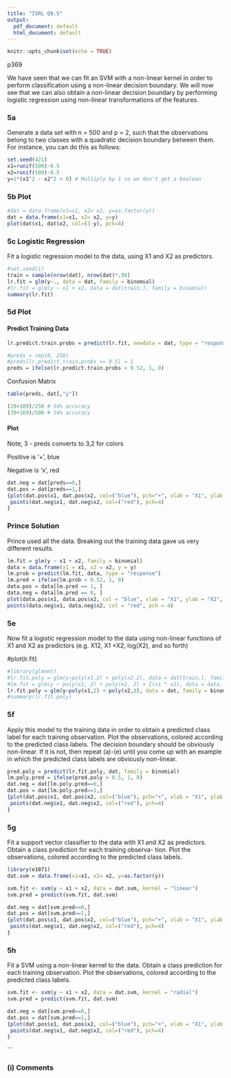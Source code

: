 ```yaml
---
title: "ISRL Q9.5"
output:
  pdf_document: default
  html_document: default
---
```


```r
knitr::opts_chunk$set(echo = TRUE)
```

p369

We have seen that we can fit an SVM with a non-linear kernel in order to perform classification using a non-linear decision boundary. We will now see that we can also obtain a non-linear decision boundary by performing logistic regression using non-linear transformations of the features.

### 5a
Generate a data set with n = 500 and p = 2, such that the observations belong to two classes with a quadratic decision boundary between them. For instance, you can do this as follows:

```r
set.seed(421)
x1=runif(500)-0.5
x2=runif(500)-0.5
y=1*(x1^2 - x2^2 > 0) # Multiply by 1 so we don't get a boolean
```


### 5b Plot
```r
#dat = data.frame(x1=x1, x2= x2, y=as.factor(y))
dat = data.frame(x1=x1, x2= x2, y=y)
plot(dat$x1, dat$x2, col=(3-y), pch=4)
```


### 5c Logistic Regression

Fit a logistic regression model to the data, using X1 and X2 as predictors.

```r
#set.seed(1)
train = sample(nrow(dat), nrow(dat)*.98)
lr.fit = glm(y~., data = dat, family = binomial)
#lr.fit = glm(y ~ x1 + x2, data = dat[train,], family = binomial)
summary(lr.fit)
```

### 5d Plot

#### Predict Training Data
```r
lr.predict.train.probs = predict(lr.fit, newdata = dat, type = "response")
```

```r
#preds = rep(0, 250)
#preds[lr.predict.train.probs >= 0.5] = 1
preds = ifelse(lr.predict.train.probs > 0.52, 1, 0)
```

Confusion Matrix
```r
table(preds, dat[,"y"])
```
```r
(28+109)/250 # 54% accuracy
(39+169)/500 # 54% accuracy
```
#### Plot

Note, 3 - preds converts to 3,2 for colors

Positive is '+', blue

Negative is 'x', red
```r
dat.neg = dat[preds==0,]
dat.pos = dat[preds==1,]
{plot(dat.pos$x1, dat.pos$x2, col=("blue"), pch="+", xlab = "X1", ylab = "X2")
 points(dat.neg$x1, dat.neg$x2, col=("red"), pch=4) 
}
```

### Prince Solution

Prince used all the data.  Breaking out the training data gave us very different results.

```r
lm.fit = glm(y ~ x1 + x2, family = binomial)
data = data.frame(x1 = x1, x2 = x2, y = y)
lm.prob = predict(lm.fit, data, type = "response")
lm.pred = ifelse(lm.prob > 0.52, 1, 0)
data.pos = data[lm.pred == 1, ]
data.neg = data[lm.pred == 0, ]
plot(data.pos$x1, data.pos$x2, col = "blue", xlab = "X1", ylab = "X2", pch = "+")
points(data.neg$x1, data.neg$x2, col = "red", pch = 4)
```

### 5e

Now fit a logistic regression model to the data using non-linear functions of X1 and X2 as predictors (e.g. X12, X1 ×X2, log(X2), and so forth)

#plot(lr.fit)
```r
#library(glmnet)
#lr.fit.poly = glm(y~poly(x1,2) + poly(x2,2), data = dat[train,], family = binomial)
#lm.fit = glm(y ~ poly(x1, 2) + poly(x2, 2) + I(x1 * x2), data = data, family = binomial)
lr.fit.poly = glm(y~poly(x1,2) + poly(x2,2), data = dat, family = binomial)
#summary(lr.fit.poly)
```

### 5f

Apply this model to the training data in order to obtain a predicted class label for each training observation. Plot the observations, colored according to the predicted class labels. The decision boundary should be obviously non-linear. If it is not, then repeat (a)-(e) until you come up with an example in which the predicted class labels are obviously non-linear.

```r
pred.poly = predict(lr.fit.poly, dat, family = binomial)
lm.poly.pred = ifelse(pred.poly > 0.5, 1, 0)
dat.neg = dat[lm.poly.pred==0,]
dat.pos = dat[lm.poly.pred==1,]
{plot(dat.pos$x1, dat.pos$x2, col=("blue"), pch="+", xlab = "X1", ylab = "X2")
 points(dat.neg$x1, dat.neg$x2, col=("red"), pch=4) 
}
```


### 5g

Fit a support vector classifier to the data with X1 and X2 as predictors. Obtain a class prediction for each training observa- tion. Plot the observations, colored according to the predicted class labels.

```r
library(e1071)
dat.svm = data.frame(x1=x1, x2= x2, y=as.factor(y))

svm.fit <- svm(y ~ x1 + x2, data = dat.svm, kernel = "linear")
svm.pred = predict(svm.fit, dat.svm)
```

```r
dat.neg = dat[svm.pred==0,]
dat.pos = dat[svm.pred==1,]
{plot(dat.pos$x1, dat.pos$x2, col=("blue"), pch="+", xlab = "X1", ylab = "X2")
 points(dat.neg$x1, dat.neg$x2, col=("red"), pch=4) 
}
```


### 5h

Fit a SVM using a non-linear kernel to the data. Obtain a class prediction for each training observation. Plot the observations, colored according to the predicted class labels.

```r
svm.fit <- svm(y ~ x1 + x2, data = dat.svm, kernel = "radial")
svm.pred = predict(svm.fit, dat.svm)
```

```r
dat.neg = dat[svm.pred==0,]
dat.pos = dat[svm.pred==1,]
{plot(dat.pos$x1, dat.pos$x2, col=("blue"), pch="+", xlab = "X1", ylab = "X2")
 points(dat.neg$x1, dat.neg$x2, col=("red"), pch=4) 
}
```
```

### (i) Comments

